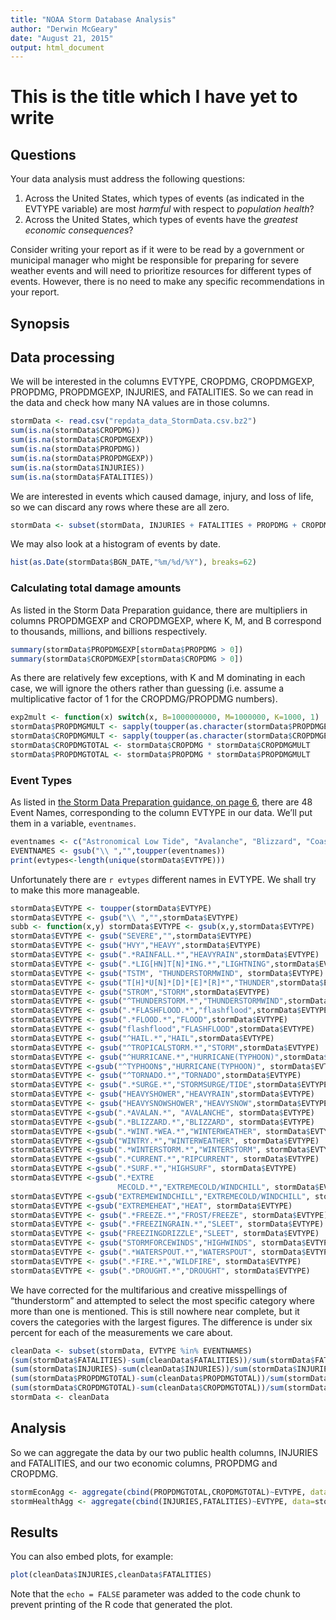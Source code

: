 ```yaml
---
title: "NOAA Storm Database Analysis"
author: "Derwin McGeary"
date: "August 21, 2015"
output: html_document
---
```


# This is the title which I have yet to write

## Questions

Your data analysis must address the following questions:

1. Across the United States, which types of events (as indicated in the EVTYPE variable) are most *harmful* with respect to *population health*?
1. Across the United States, which types of events have the *greatest economic consequences*?

Consider writing your report as if it were to be read by a government or municipal manager who might be responsible for preparing for severe weather events and will need to prioritize resources for different types of events. However, there is no need to make any specific recommendations in your report.

## Synopsis

## Data processing

We will be interested in the columns EVTYPE, CROPDMG, CROPDMGEXP, PROPDMG, PROPDMGEXP, INJURIES, and FATALITIES. So we can read in the data and check how many NA values are in those columns.

```r
stormData <- read.csv("repdata_data_StormData.csv.bz2")
sum(is.na(stormData$CROPDMG))
sum(is.na(stormData$CROPDMGEXP))
sum(is.na(stormData$PROPDMG))
sum(is.na(stormData$PROPDMGEXP))
sum(is.na(stormData$INJURIES))
sum(is.na(stormData$FATALITIES))

```

We are interested in events which caused damage, injury, and loss of life, so we can discard any rows where these are all zero.

```r
stormData <- subset(stormData, INJURIES + FATALITIES + PROPDMG + CROPDMG > 0)
```
We may also look at a histogram of events by date.
```r
hist(as.Date(stormData$BGN_DATE,"%m/%d/%Y"), breaks=62)
```
### Calculating total damage amounts

As listed in the Storm Data Preparation guidance, there are multipliers in columns PROPDMGEXP and CROPDMGEXP, where K, M, and B correspond to thousands, millions, and billions respectively.

```r
summary(stormData$PROPDMGEXP[stormData$PROPDMG > 0])
summary(stormData$CROPDMGEXP[stormData$CROPDMG > 0])
```

As there are relatively few exceptions, with K and M dominating in each case, we will ignore the others rather than guessing (i.e. assume a multiplicative factor of 1 for the CROPDMG/PROPDMG numbers).

```r
exp2mult <- function(x) switch(x, B=1000000000, M=1000000, K=1000, 1)
stormData$PROPDMGMULT <- sapply(toupper(as.character(stormData$PROPDMGEXP)), exp2mult)
stormData$CROPDMGMULT <- sapply(toupper(as.character(stormData$CROPDMGEXP)), exp2mult)
stormData$CROPDMGTOTAL <- stormData$CROPDMG * stormData$CROPDMGMULT
stormData$PROPDMGTOTAL <- stormData$PROPDMG * stormData$PROPDMGMULT
```

### Event Types
As listed in [the Storm Data Preparation guidance, on page 6](https://d396qusza40orc.cloudfront.net/repdata%2Fpeer2_doc%2Fpd01016005curr.pdf), there are 48 Event Names, corresponding to the column EVTYPE in our data. We'll put them in a variable, `eventnames`.
```r
eventnames <- c("Astronomical Low Tide", "Avalanche", "Blizzard", "Coastal Flood", "Cold/Wind Chill", "Debris Flow", "Dense Fog", "Dense Smoke", "Drought", "Dust Devil", "Dust Storm", "Excessive Heat", "Extreme Cold/Wind Chill", "Flash Flood", "Flood", "Frost/Freeze", "Funnel Cloud", "Freezing Fog", "Hail", "Heat", "Heavy Rain", "Heavy Snow", "High Surf", "High Wind", "Hurricane (Typhoon)", "Ice Storm", "Lake-Effect Snow", "Lakeshore Flood", "Lightning", "Marine Hail", "Marine High Wind", "Marine Strong Wind", "Marine Thunderstorm Wind", "Rip Current", "Seiche", "Sleet", "Storm Surge/Tide", "Strong Wind", "Thunderstorm Wind", "Tornado", "Tropical Depression", "Tropical Storm", "Tsunami", "Volcanic Ash", "Waterspout", "Wildfire", "Winter Storm", "Winter Weather")
EVENTNAMES <- gsub("\\ ","",toupper(eventnames))
print(evtypes<-length(unique(stormData$EVTYPE)))
```
Unfortunately there are `r evtypes` different names in EVTYPE. We shall try to make this more manageable.

```r
stormData$EVTYPE <- toupper(stormData$EVTYPE)
stormData$EVTYPE <- gsub("\\ ","",stormData$EVTYPE)
subb <- function(x,y) stormData$EVTYPE <- gsub(x,y,stormData$EVTYPE)
stormData$EVTYPE <- gsub("SEVERE","",stormData$EVTYPE)
stormData$EVTYPE <- gsub("HVY","HEAVY",stormData$EVTYPE)
stormData$EVTYPE <- gsub(".*RAINFALL.*","HEAVYRAIN",stormData$EVTYPE)
stormData$EVTYPE <- gsub(".*LIG[HN]T[N]*ING.*","LIGHTNING",stormData$EVTYPE)
stormData$EVTYPE <- gsub("TSTM", "THUNDERSTORMWIND", stormData$EVTYPE)
stormData$EVTYPE <- gsub("T[H]*U[N]*[D]*[E]*[R]*","THUNDER",stormData$EVTYPE)
stormData$EVTYPE <- gsub("STROM","STORM",stormData$EVTYPE)
stormData$EVTYPE <- gsub("^THUNDERSTORM.*","THUNDERSTORMWIND",stormData$EVTYPE)
stormData$EVTYPE <- gsub(".*FLASHFLOOD.*","flashflood",stormData$EVTYPE)
stormData$EVTYPE <- gsub(".*FLOOD.*","FLOOD",stormData$EVTYPE)
stormData$EVTYPE <- gsub("flashflood","FLASHFLOOD",stormData$EVTYPE)
stormData$EVTYPE <- gsub("^HAIL.*","HAIL",stormData$EVTYPE)
stormData$EVTYPE <- gsub("^TROPICALSTORM.*","STORM",stormData$EVTYPE)
stormData$EVTYPE <- gsub("^HURRICANE.*","HURRICANE(TYPHOON)",stormData$EVTYPE)
stormData$EVTYPE <-gsub("^TYPHOON$","HURRICANE(TYPHOON)", stormData$EVTYPE)
stormData$EVTYPE <- gsub("^TORNADO.*","TORNADO",stormData$EVTYPE)
stormData$EVTYPE <- gsub(".*SURGE.*","STORMSURGE/TIDE",stormData$EVTYPE)
stormData$EVTYPE <- gsub("HEAVYSHOWER","HEAVYRAIN",stormData$EVTYPE)
stormData$EVTYPE <- gsub("HEAVYSNOWSHOWER","HEAVYSNOW",stormData$EVTYPE)
stormData$EVTYPE <-gsub(".*AVALAN.*", "AVALANCHE", stormData$EVTYPE)
stormData$EVTYPE <-gsub(".*BLIZZARD.*","BLIZZARD", stormData$EVTYPE)
stormData$EVTYPE <-gsub(".*WINT.*WEA.*","WINTERWEATHER", stormData$EVTYPE)
stormData$EVTYPE <-gsub("WINTRY.*","WINTERWEATHER", stormData$EVTYPE)
stormData$EVTYPE <-gsub(".*WINTERSTORM.*","WINTERSTORM", stormData$EVTYPE)
stormData$EVTYPE <-gsub(".*CURRENT.*","RIPCURRENT", stormData$EVTYPE)
stormData$EVTYPE <-gsub(".*SURF.*","HIGHSURF", stormData$EVTYPE)
stormData$EVTYPE <-gsub(".*EXTRE
                        MECOLD.*","EXTREMECOLD/WINDCHILL", stormData$EVTYPE)
stormData$EVTYPE <-gsub("EXTREMEWINDCHILL","EXTREMECOLD/WINDCHILL", stormData$EVTYPE)
stormData$EVTYPE <-gsub("EXTREMEHEAT","HEAT", stormData$EVTYPE)
stormData$EVTYPE <- gsub(".*FREEZE.*","FROST/FREEZE", stormData$EVTYPE)
stormData$EVTYPE <- gsub(".*FREEZINGRAIN.*","SLEET", stormData$EVTYPE)
stormData$EVTYPE <- gsub("FREEZINGDRIZZLE","SLEET", stormData$EVTYPE)
stormData$EVTYPE <- gsub("STORMFORCEWINDS","HIGHWINDS", stormData$EVTYPE)
stormData$EVTYPE <- gsub(".*WATERSPOUT.*","WATERSPOUT", stormData$EVTYPE)
stormData$EVTYPE <- gsub(".*FIRE.*","WILDFIRE", stormData$EVTYPE)
stormData$EVTYPE <- gsub(".*DROUGHT.*","DROUGHT", stormData$EVTYPE)
```

We have corrected for the multifarious and creative misspellings of "thunderstorm" and attempted to select the most specific category where more than one is mentioned. This is still nowhere near complete, but it covers the categories with the largest figures. The difference is under six percent for each of the measurements we care about.

```r
cleanData <- subset(stormData, EVTYPE %in% EVENTNAMES)
(sum(stormData$FATALITIES)-sum(cleanData$FATALITIES))/sum(stormData$FATALITIES)
(sum(stormData$INJURIES)-sum(cleanData$INJURIES))/sum(stormData$INJURIES)
(sum(stormData$PROPDMGTOTAL)-sum(cleanData$PROPDMGTOTAL))/sum(stormData$PROPDMGTOTAL)
(sum(stormData$CROPDMGTOTAL)-sum(cleanData$CROPDMGTOTAL))/sum(stormData$CROPDMGTOTAL)
stormData <- cleanData
```

## Analysis

So we can aggregate the data by our two public health columns, INJURIES and FATALITIES, and our two economic columns, PROPDMG and CROPDMG.

```r
stormEconAgg <- aggregate(cbind(PROPDMGTOTAL,CROPDMGTOTAL)~EVTYPE, data=stormData, FUN=sum)
stormHealthAgg <- aggregate(cbind(INJURIES,FATALITIES)~EVTYPE, data=stormData, FUN=sum)
```

## Results


You can also embed plots, for example:

```r
plot(cleanData$INJURIES,cleanData$FATALITIES)
```

Note that the `echo = FALSE` parameter was added to the code chunk to prevent printing of the R code that generated the plot.
